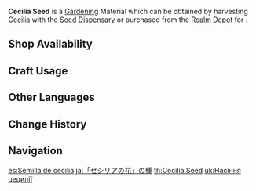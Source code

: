 {{Item Infobox
|id           = 130003
|image        = Item Cecilia Seed.png
|type         = Gardening Materials
|group        = Luxuriant Glebe
|invCategory  = Seed Dispensary
|description  = A seed obtained from the [[Seed Dispensary]]. A quality seed full of life, just waiting to be planted in the fields of the Realm Within. After some time, it will grow into a [[Cecilia]].
|source1      = Harvesting [[Cecilia]] with the [[Seed Dispensary]]
|source2      = [[Serenitea Pot/Realm Depot|Realm Depot]]
}}
'''Cecilia Seed''' is a [[Gardening]] Material which can be obtained by harvesting [[Cecilia]] with the [[Seed Dispensary]] or purchased from the [[Realm Depot]] for {{Item|Realm Currency|30|x=5}}.

==Shop Availability==
{{Shop Availability|currency=Realm Currency}}

==Craft Usage==
{{Craft Usage}}

==Other Languages==
{{Other Languages
|en      = Cecilia Seed
|zhs     = 「塞西莉亚花」的种子
|zhs_rm  = "Sāixīlìyà Huā" de Zhǒngzǐ
|zht     = 「塞西莉亞花」的種子
|zht_rm  = "Sāixīlìyà Huā" de Zhǒngzǐ
|zh_tl   = "Cecilia Flower"'s Seed
|ja      = 「セシリアの花」の種
|ja_rm   = "Seshiria no Hana" no Tane
|ja_tl   = "Cecilia Flower" Seed
|ko      = 「세실리아꽃」 씨앗
|ko_rm   = "Sesillia-kkot" Ssiat
|ko_tl   = "Cecilia Flower" Seed
|es      = Semilla de cecilia
|es_tl   = Cecilia Seed
|fr      = Graine de cécilia
|fr_tl   = Cecilia Seed
|ru      = Семена сесилии
|ru_tl   = Cecilia Seeds
|th      = Cecilia Seed
|vi      = Hạt giống hoa Cecilia
|vi_tl   = Cecilia Flower Seed
|de      = Ceciliasamen
|de_tl   = Cecilia Seed(s)
|id      = Cecilia Seed
|pt      = Semente de Cecília
|pt_tl   = Cecilia Seed
|tr      = Sesilya Tohumu
|tr_tl   = 
|it      = Seme di Cecilia
|it_tl   = 
}}

==Change History==
{{Change History|2.0}}

==Navigation==
{{Material Navbox|type=Gardening Materials}}

[[es:Semilla de cecilia]]
[[ja:「セシリアの花」の種]]
[[th:Cecilia Seed]]
[[uk:Насіння цецилії]]